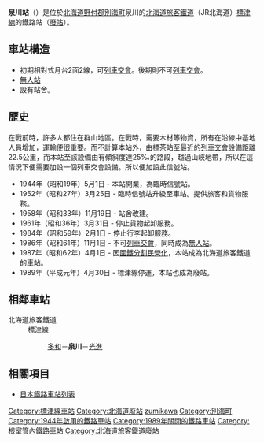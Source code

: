 {{NoteTA|1 = zh:泉川站; zh-cn:泉川站; zh-tw:泉川車站; zh-hk:泉川站; }}
{{日本車站資訊
|公司色 = #ccc
|文字色 = #000
|站名 = 泉川站
|日文原名 = 泉川
|平假名 = いずみかわ
|羅馬拼音 = Izumikawa
|前一站 = [[多和站|多和]]
|前一站距離 = 10.0
|後一站距離 = 4.6
|後一站 = [[光進站|光進]]
|電報略號 = イツ
|所屬公司 = [[北海道旅客鐵道|北海道旅客鐵道]]（JR北海道）
|所屬路線 = [[標津線|標津線]]
|距離 = 12.7
|起點站 = [[標茶站|標茶]]
|所在地 = [[北海道|北海道]][[野付郡|野付郡]][[別海町|別海町]]泉川
|車站構造 = 地上車站
|月台配置 = 2面2線
|啟用年月日 = 1944年（[[昭和|昭和]]19年）5月1日
|廢站年月日 = 1989年（[[平成|平成]]元年）4月30日
|乘客人數 = 
|上下車人次 = 
|統計年度 = 
|轉車 = 
|備註 = 廢站日也是標津線停運日
|全寬備註 =
}}
'''泉川站'''（{{jpn|j=泉川駅|hg=いずみかわえき|rm=Izumikawa eki|f=y}}）是位於[[北海道|北海道]][[野付郡|野付郡]][[別海町|別海町]]泉川的[[北海道旅客鐵道|北海道旅客鐵道]]（JR北海道）[[標津線|標津線]]的鐵路站（[[廢站|廢站]]）。

== 車站構造 ==
*初期相對式月台2面2線，可[[列車交會|列車交會]]。後期則不可[[列車交會|列車交會]]。
*[[無人站|無人站]]
*設有站舍。

== 歷史 ==
在戰前時，許多人都住在群山地區。在戰時，需要木材等物資，所有在沿線中基地人員增加，運輸便很重要。而不計算本站外，由標茶站至最近的[[列車交會|列車交會]]設備距離22.5公里，而本站至該設備由有傾斜度達25‰的路段，越過山峽地帶，所以在這情況下便需要加設一個列車交會設備。所以便加設此信號站。

*1944年（昭和19年）5月1日 - 本站開業，為臨時信號站。
*1952年（昭和27年）3月25日 - 臨時信號站升級至車站。提供旅客和貨物服務。
*1958年（昭和33年）11月19日 - 站舍改建。
*1961年（昭和36年）3月31日 - 停止貨物起卸服務。
*1984年（昭和59年）2月1日 - 停止行李起卸服務。
*1986年（昭和61年）11月1日 - 不可[[列車交會|列車交會]]，同時成為[[無人站|無人站]]。
*1987年（昭和62年）4月1日 - 因[[國鐵分割民營化|國鐵分割民營化]]，本站成為北海道旅客鐵道的車站。
*1989年（平成元年）4月30日 - 標津線停運，本站也成為廢站。

== 相鄰車站 ==
;北海道旅客鐵道
:標津線
::[[多和站|多和]]－'''泉川'''－[[光進站|光進]]

== 相關項目 ==
*[[日本鐵路車站列表|日本鐵路車站列表]]

{{標津線}}

{{DEFAULTSORT:Izumikawa}}
[[Category:標津線車站|Category:標津線車站]]
[[Category:北海道廢站|Category:北海道廢站]]
[[Category:日本鐵路車站_I|zumikawa]]
[[Category:別海町|Category:別海町]]
[[Category:1944年啟用的鐵路車站|Category:1944年啟用的鐵路車站]]
[[Category:1989年關閉的鐵路車站|Category:1989年關閉的鐵路車站]]
[[Category:根室管內鐵路車站|Category:根室管內鐵路車站]]
[[Category:北海道旅客鐵道廢站|Category:北海道旅客鐵道廢站]]